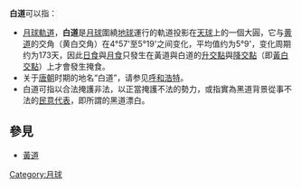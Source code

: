 '''白道'''可以指：

* [[月球軌道|月球軌道]]，'''白道'''是[[月球|月球]]圍繞[[地球|地球]]運行的軌道投影在[[天球|天球]]上的一個大圓，它与[[黄道|黄道]]的交角（黄白交角）在4°57'至5°19'之间变化，平均值约为5°9'，变化周期约为173天，因此[[日食|日食]]與[[月食|月食]]只發生在黃道與白道的[[升交點|升交點]]與[[降交點|降交點]]（即[[黃白交點|黃白交點]]）上才會發生掩食。
* 关于[[唐朝|唐朝]]时期的地名“白道”，请参见[[呼和浩特|呼和浩特]]。
* 白道可指以合法掩護非法，以正當掩護不法的勢力，或指實為黑道背景從事不法的[[民意代表|民意代表]]，即所謂的黑道漂白。

== 參見 ==

* [[黃道|黃道]]

{{Disambig|CAT=二字消歧义}}

[[Category:月球|Category:月球]]